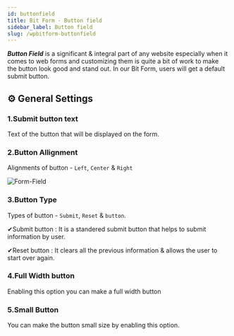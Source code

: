```yaml
---
id: buttonfield
title: Bit Form - Button field
sidebar_label: Button field
slug: /wpbitform-buttonfield
---
```



***Button Field*** is a significant & integral part of any website especially when it comes to web forms and customizing them is quite a bit of work to make the button look good and stand out. In our Bit Form, users will get a default submit button.

## ⚙ General Settings 

 ### 1.Submit button text 
 Text of the button that will be displayed on the form.

 ### 2.Button Allignment 
 Alignments of button - `Left`, `Center` & `Right`

 <Image
  src="Field-Types/Button-Bit-Form"
  alt="Form-Field"
  w="1900"
  h="300"
/>

 ### 3.Button Type 
 Types of button - `Submit`, `Reset` & `button`.

 ✔Submit button : It is a standered submit button that helps to submit information by user.

 ✔Reset button : It clears all the previous information & allows the user to start over again.
 
 ### 4.Full Width button 
 Enabling this option you can make a full width button
 
 ### 5.Small Button 
 You can make the button small size by enabling this option.



<Feedback/>